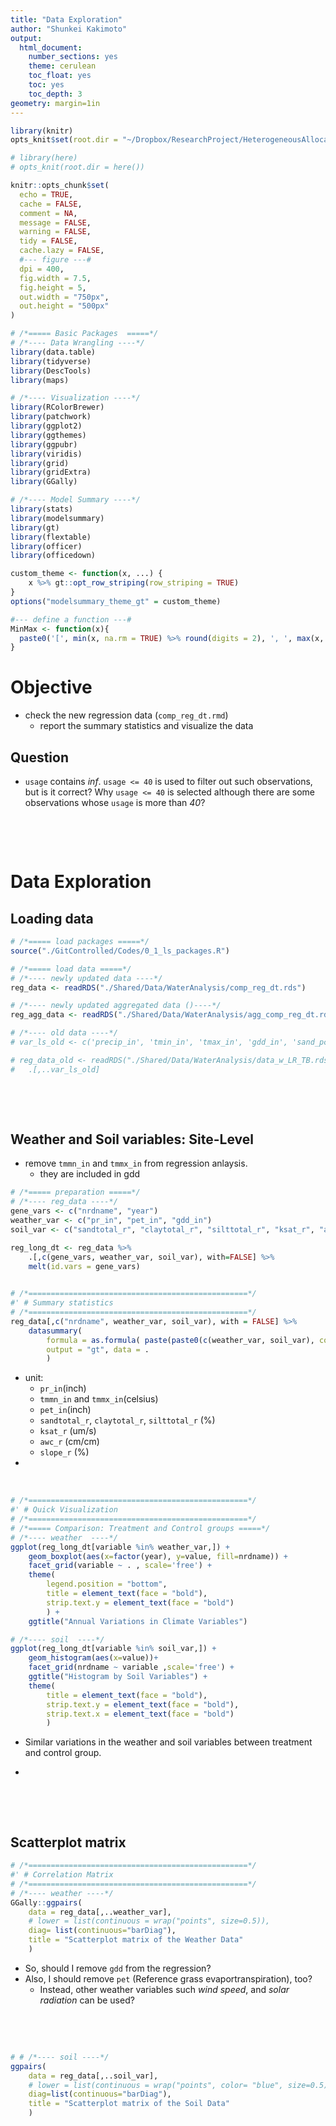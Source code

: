 ```yaml
---
title: "Data Exploration"
author: "Shunkei Kakimoto"
output:
  html_document:
    number_sections: yes
    theme: cerulean
    toc_float: yes
    toc: yes
    toc_depth: 3
geometry: margin=1in
---
```


```r

library(knitr)
opts_knit$set(root.dir = "~/Dropbox/ResearchProject/HeterogeneousAllocation")

# library(here)
# opts_knit(root.dir = here())

knitr::opts_chunk$set(
  echo = TRUE,
  cache = FALSE,
  comment = NA,
  message = FALSE,
  warning = FALSE,
  tidy = FALSE,
  cache.lazy = FALSE,
  #--- figure ---#
  dpi = 400,
  fig.width = 7.5,
  fig.height = 5,
  out.width = "750px",
  out.height = "500px"
)

# /*===== Basic Packages  =====*/
# /*---- Data Wrangling ----*/
library(data.table)
library(tidyverse)
library(DescTools)
library(maps)

# /*---- Visualization ----*/
library(RColorBrewer)
library(patchwork)
library(ggplot2)
library(ggthemes)
library(ggpubr)
library(viridis)
library(grid)
library(gridExtra)
library(GGally)

# /*---- Model Summary ----*/
library(stats)
library(modelsummary)
library(gt)
library(flextable)
library(officer)
library(officedown)
```

```r
custom_theme <- function(x, ...) {
    x %>% gt::opt_row_striping(row_striping = TRUE)
}
options("modelsummary_theme_gt" = custom_theme)

#--- define a function ---#
MinMax <- function(x){
  paste0('[', min(x, na.rm = TRUE) %>% round(digits = 2), ', ', max(x, na.rm = TRUE) %>% round(digits = 2), ']')
} 
```

# Objective
+ check the new regression data (`comp_reg_dt.rmd`)
	* report the summary statistics and visualize the data

## Question

+ `usage` contains *inf*. `usage <= 40` is used to filter out such observations, but is it correct? Why `usage <= 40` is selected although there are some observations whose `usage` is more than *40*?

<br>

<br>

# Data Exploration

## Loading data

```r
# /*===== load packages =====*/
source("./GitControlled/Codes/0_1_ls_packages.R")

# /*===== load data =====*/
# /*---- newly updated data ----*/
reg_data <- readRDS("./Shared/Data/WaterAnalysis/comp_reg_dt.rds")

# /*---- newly updated aggregated data ()----*/
reg_agg_data <- readRDS("./Shared/Data/WaterAnalysis/agg_comp_reg_dt.rds")

# /*---- old data ----*/
# var_ls_old <- c('precip_in', 'tmin_in', 'tmax_in', 'gdd_in', 'sand_pct', 'silt_pct', 'clay_pct', 'slope', 'kv', 'awc','usage','treat2', 'tr', 'year', 'nrdname')

# reg_data_old <- readRDS("./Shared/Data/WaterAnalysis/data_w_LR_TB.rds") %>%
# 	.[,..var_ls_old]
```

<br>

<br>

## Weather and Soil variables: Site-Level
+ remove `tmmn_in` and `tmmx_in` from regression anlaysis.
	* they are included in gdd

```r
# /*===== preparation =====*/
# /*---- reg_data ----*/
gene_vars <- c("nrdname", "year")
weather_var <- c("pr_in", "pet_in", "gdd_in")
soil_var <- c("sandtotal_r", "claytotal_r", "silttotal_r", "ksat_r", "awc_r", "slope_r")

reg_long_dt <- reg_data %>%
	.[,c(gene_vars, weather_var, soil_var), with=FALSE] %>%
	melt(id.vars = gene_vars)

 
# /*=================================================*/
#' # Summary statistics 
# /*=================================================*/
reg_data[,c("nrdname", weather_var, soil_var), with = FALSE] %>%
	datasummary(
		formula = as.formula( paste(paste0(c(weather_var, soil_var), collapse = "+"), "nrdname * (Mean + SD + MinMax)",  sep="~")),
		output = "gt", data = .
		)
```

+ unit:
	* `pr_in`(inch)
	* `tmmn_in` and `tmmx_in`(celsius)
	* `pet_in`(inch)
	* `sandtotal_r`, `claytotal_r`, `silttotal_r` (%)
	* `ksat_r` (um/s)
	* `awc_r` (cm/cm)
	* `slope_r` (%)

+ 

<br>

```r
# /*=================================================*/
#' # Quick Visualization
# /*=================================================*/
# /*===== Comparison: Treatment and Control groups =====*/
# /*---- weather  ----*/
ggplot(reg_long_dt[variable %in% weather_var,]) +
	geom_boxplot(aes(x=factor(year), y=value, fill=nrdname)) +
	facet_grid(variable ~ . , scale='free') +
	theme(
		legend.position = "bottom",
		title = element_text(face = "bold"),
		strip.text.y = element_text(face = "bold")
		) +
	ggtitle("Annual Variations in Climate Variables")
```

```r
# /*---- soil  ----*/
ggplot(reg_long_dt[variable %in% soil_var,]) +
	geom_histogram(aes(x=value))+
	facet_grid(nrdname ~ variable ,scale='free') +
	ggtitle("Histogram by Soil Variables") +
	theme(
		title = element_text(face = "bold"),
		strip.text.y = element_text(face = "bold"),
		strip.text.x = element_text(face = "bold")
		)
```

+ Similar variations in the weather and soil variables between treatment and control group. 

+ 

<br>

<br>

## Scatterplot matrix
 
```r
# /*=================================================*/
#' # Correlation Matrix
# /*=================================================*/
# /*---- weather ----*/
GGally::ggpairs(
	data = reg_data[,..weather_var],
	# lower = list(continuous = wrap("points", size=0.5)),
	diag= list(continuous="barDiag"),
	title = "Scatterplot matrix of the Weather Data"
	)
```

+ So, should I remove `gdd` from the regression?
+ Also, I should remove `pet` (Reference grass evaportranspiration), too?
	* Instead, other weather variables such *wind speed*, and *solar radiation* can be used?

<br>

<br>

```r
# # /*---- soil ----*/
ggpairs(
	data = reg_data[,..soil_var],
	# lower = list(continuous = wrap("points", color= "blue", size=0.5)),
	diag=list(continuous="barDiag"),
	title = "Scatterplot matrix of the Soil Data"
	)
```




















